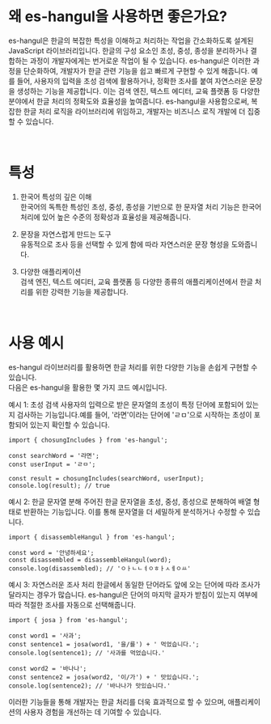 # 왜 es-hangul을 사용하면 좋은가요?

es-hangul은 한글의 복잡한 특성을 이해하고 처리하는 작업을 간소화하도록 설계된 JavaScript 라이브러리입니다. 한글의 구성 요소인 초성, 중성, 종성을 분리하거나 결합하는 과정이 개발자에게는 번거로운 작업이 될 수 있습니다. es-hangul은 이러한 과정을 단순화하여, 개발자가 한글 관련 기능을 쉽고 빠르게 구현할 수 있게 해줍니다. 예를 들어, 사용자의 입력을 초성 검색에 활용하거나, 정확한 조사를 붙여 자연스러운 문장을 생성하는 기능을 제공합니다. 이는 검색 엔진, 텍스트 에디터, 교육 플랫폼 등 다양한 분야에서 한글 처리의 정확도와 효율성을 높여줍니다. es-hangul을 사용함으로써, 복잡한 한글 처리 로직을 라이브러리에 위임하고, 개발자는 비즈니스 로직 개발에 더 집중할 수 있습니다.

<br />

# 특성

1. 한국어 특성의 깊은 이해<br/>
   한국어의 독특한 특성인 초성, 중성, 종성을 기반으로 한 문자열 처리 기능은 한국어 처리에 있어 높은 수준의 정확성과 효율성을 제공해줍니다.

2. 문장을 자연스럽게 만드는 도구<br/>
   유동적으로 조사 등을 선택할 수 있게 함에 따라 자연스러운 문장 형성을 도와줍니다.

3. 다양한 애플리케이션<br/>
   검색 엔진, 텍스트 에디터, 교육 플랫폼 등 다양한 종류의 애플리케이션에서 한글 처리를 위한 강력한 기능을 제공합니다.

<br />

# 사용 예시

es-hangul 라이브러리를 활용하면 한글 처리를 위한 다양한 기능을 손쉽게 구현할 수 있습니다.<br/>
다음은 es-hangul을 활용한 몇 가지 코드 예시입니다.

예시 1: 초성 검색
사용자의 입력으로 받은 문자열의 초성이 특정 단어에 포함되어 있는지 검사하는 기능입니다.예를 들어, '라면'이라는 단어에 'ㄹㅁ'으로 시작하는 초성이 포함되어 있는지 확인할 수 있습니다.

```tsx
import { chosungIncludes } from 'es-hangul';

const searchWord = '라면';
const userInput = 'ㄹㅁ';

const result = chosungIncludes(searchWord, userInput);
console.log(result); // true
```

예시 2: 한글 문자열 분해
주어진 한글 문자열을 초성, 중성, 종성으로 분해하여 배열 형태로 반환하는 기능입니다. 이를 통해 문자열을 더 세밀하게 분석하거나 수정할 수 있습니다.

```tsx
import { disassembleHangul } from 'es-hangul';

const word = '안녕하세요';
const disassembled = disassembleHangul(word);
console.log(disassembled); // 'ㅇㅏㄴㄴㅕㅇㅎㅏㅅㅔㅇㅛ'
```

예시 3: 자연스러운 조사 처리
한글에서 동일한 단어라도 앞에 오는 단어에 따라 조사가 달라지는 경우가 많습니다. es-hangul은 단어의 마지막 글자가 받침이 있는지 여부에 따라 적절한 조사를 자동으로 선택해줍니다.

```tsx
import { josa } from 'es-hangul';

const word1 = '사과';
const sentence1 = josa(word1, '을/를') + ' 먹었습니다.';
console.log(sentence1); // '사과를 먹었습니다.'

const word2 = '바나나';
const sentence2 = josa(word2, '이/가') + ' 맛있습니다.';
console.log(sentence2); // '바나나가 맛있습니다.'
```

이러한 기능들을 통해 개발자는 한글 처리를 더욱 효과적으로 할 수 있으며, 애플리케이션의 사용자 경험을 개선하는 데 기여할 수 있습니다.
